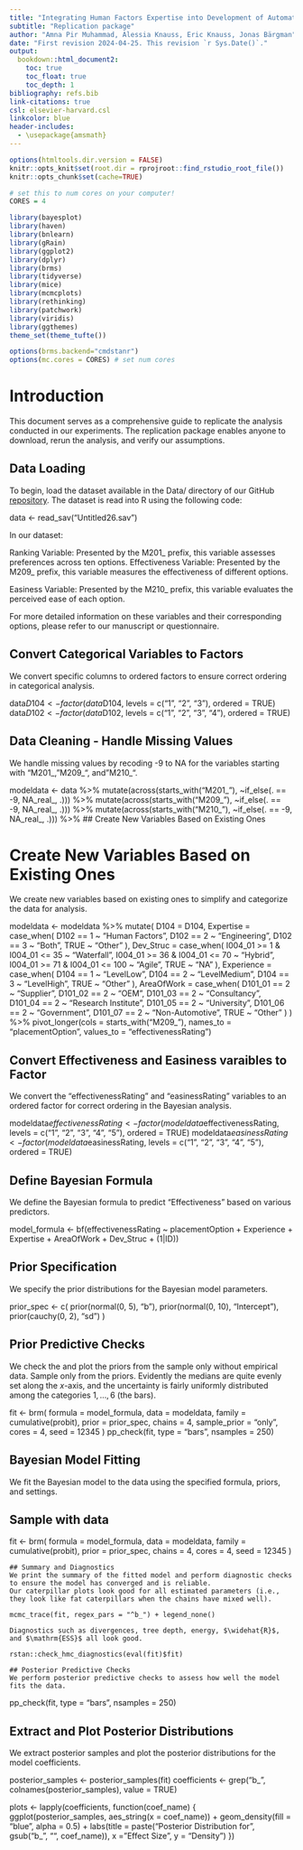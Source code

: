 ```yaml
---
title: "Integrating Human Factors Expertise into Development of Automated Vehicles"
subtitle: "Replication package"
author: "Amna Pir Muhammad, Alessia Knauss, Eric Knauss, Jonas Bärgman"
date: "First revision 2024-04-25. This revision `r Sys.Date()`."
output:
  bookdown::html_document2:
    toc: true
    toc_float: true
    toc_depth: 1
bibliography: refs.bib
link-citations: true
csl: elsevier-harvard.csl
linkcolor: blue
header-includes:
  - \usepackage{amsmath}
---
```

```r
options(htmltools.dir.version = FALSE)
knitr::opts_knit$set(root.dir = rprojroot::find_rstudio_root_file())
knitr::opts_chunk$set(cache=TRUE)

# set this to num cores on your computer!
CORES = 4 

library(bayesplot)
library(haven)  
library(bnlearn)  
library(gRain) 
library(ggplot2)  
library(dplyr) 
library(brms)
library(tidyverse)
library(mice) 
library(mcmcplots)
library(rethinking)
library(patchwork)
library(viridis)
library(ggthemes)
theme_set(theme_tufte())

options(brms.backend="cmdstanr")
options(mc.cores = CORES) # set num cores
```

# Introduction
This document serves as a comprehensive guide to replicate the analysis conducted in our experiments. The replication package enables anyone to download, rerun the analysis, and verify our assumptions.


## Data Loading
To begin, load the dataset available in the Data/ directory of our GitHub [repository](https://github.com/amnapir/HF-Placement). The dataset is read into R using the following code:

data <- read_sav("Untitled26.sav")

In our dataset:

\item Ranking Variable: Presented by the M201_ prefix, this variable assesses preferences across ten options.
\item Effectiveness Variable: Presented by the M209_ prefix, this variable measures the effectiveness of different options.
\item Easiness Variable: Presented by the M210_ prefix, this variable evaluates the perceived ease of each option.

For more detailed information on these variables and their corresponding options, please refer to our manuscript or questionnaire.


## Convert Categorical Variables to Factors


We convert specific columns to ordered factors to ensure correct ordering in categorical analysis.

data$D104 <- factor(data$D104, levels = c("1", "2", "3"), ordered = TRUE)
data$D102 <- factor(data$D102, levels = c("1", "2", "3", "4"), ordered = TRUE)




## Data Cleaning - Handle Missing Values
We handle missing values by recoding -9 to NA for the variables starting with "M201_, "M209_", and "M210_".

modeldata <- data %>%
  mutate(across(starts_with("M201_"), ~if_else(. == -9, NA_real_, .))) %>%
  mutate(across(starts_with("M209_"), ~if_else(. == -9, NA_real_, .))) %>%
  mutate(across(starts_with("M210_"), ~if_else(. == -9, NA_real_, .))) %>%
## Create New Variables Based on Existing Ones

# Create New Variables Based on Existing Ones
We create new variables based on existing ones to simplify and categorize the data for analysis.

modeldata <- modeldata %>%
  mutate(
    D104 = D104,
    Expertise = case_when(
      D102 == 1 ~ "Human Factors",
      D102 == 2 ~ "Engineering",
      D102 == 3 ~ "Both",
      TRUE ~ "Other"
    ),
    Dev_Struc = case_when(
      I004_01 >= 1 & I004_01 <= 35 ~ "Waterfall",
      I004_01 >= 36 & I004_01 <= 70 ~ "Hybrid",
      I004_01 >= 71 & I004_01 <= 100 ~ "Agile",
      TRUE ~ "NA"
    ),
    Experience = case_when(
      D104 == 1 ~ "LevelLow",
      D104 == 2 ~ "LevelMedium",
      D104 == 3 ~ "LevelHigh",
      TRUE ~ "Other"
    ),
    AreaOfWork = case_when(
      D101_01 == 2 ~ "Supplier",
      D101_02 == 2 ~ "OEM",
      D101_03 == 2 ~ "Consultancy",
      D101_04 == 2 ~ "Research Institute",
      D101_05 == 2 ~ "University",
      D101_06 == 2 ~ "Government",
      D101_07 == 2 ~ "Non-Automotive",
      TRUE ~ "Other"
    )
  ) %>%
  pivot_longer(cols = starts_with("M209_"), names_to = "placementOption", values_to = "effectivenessRating")

## Convert Effectiveness and Easiness varaibles to Factor
We convert the "effectivenessRating" and "easinessRating" variables to an ordered factor for correct ordering in the Bayesian analysis.

modeldata$effectivenessRating <- factor(modeldata$effectivenessRating, levels = c("1", "2", "3", "4", "5"), ordered = TRUE)
modeldata$easinessRating <- factor(modeldata$easinessRating, levels = c("1", "2", "3", "4", "5"), ordered = TRUE)

## Define Bayesian Formula
We define the Bayesian formula to predict "Effectiveness" based on various predictors.

model_formula <- bf(effectivenessRating ~ placementOption + Experience + Expertise + AreaOfWork + Dev_Struc + (1|ID))

## Prior Specification
We specify the prior distributions for the Bayesian model parameters.

prior_spec <- c(
  prior(normal(0, 5), "b"),
  prior(normal(0, 10), "Intercept"),
  prior(cauchy(0, 2), "sd")
)


## Prior Predictive Checks
We check the and plot the priors from the sample only without empirical data. Sample only from the priors.
Evidently the medians are quite evenly set along the $x$-axis, and the uncertainty is fairly uniformly distributed among the categories $1,\ldots,6$ (the bars).


fit <- brm(
  formula = model_formula,
  data = modeldata,
  family = cumulative(probit), 
  prior = prior_spec,
  chains = 4,
  sample_prior = "only",
  cores = 4,
 seed = 12345
)
pp_check(fit, type = "bars", nsamples = 250)

## Bayesian Model Fitting
We fit the Bayesian model to the data using the specified formula, priors, and settings.

## Sample with data
fit <- brm(
  formula = model_formula,
  data = modeldata,
  family = cumulative(probit),
  prior = prior_spec,
  chains = 4,
  cores = 4,
  seed = 12345
)
```
## Summary and Diagnostics
We print the summary of the fitted model and perform diagnostic checks to ensure the model has converged and is reliable.
Our caterpillar plots look good for all estimated parameters (i.e., they look like fat caterpillars when the chains have mixed well).

mcmc_trace(fit, regex_pars = "^b_") + legend_none()

Diagnostics such as divergences, tree depth, energy, $\widehat{R}$, and $\mathrm{ESS}$ all look good.

rstan::check_hmc_diagnostics(eval(fit)$fit)

## Posterior Predictive Checks
We perform posterior predictive checks to assess how well the model fits the data.
```
pp_check(fit, type = "bars", nsamples = 250)

## Extract and Plot Posterior Distributions
We extract posterior samples and plot the posterior distributions for the model coefficients.


posterior_samples <- posterior_samples(fit)
coefficients <- grep("b_", colnames(posterior_samples), value = TRUE)

plots <- lapply(coefficients, function(coef_name) {
  ggplot(posterior_samples, aes_string(x = coef_name)) +
    geom_density(fill = "blue", alpha = 0.5) +
    labs(title = paste("Posterior Distribution for", gsub("b_", "", coef_name)),
         x = "Effect Size", y = "Density")
})

